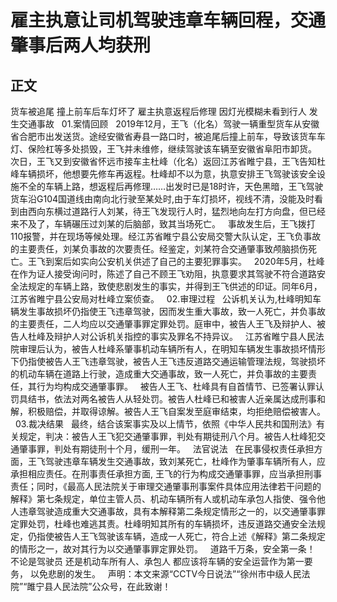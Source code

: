 # 雇主执意让司机驾驶违章车辆回程，交通肇事后两人均获刑
## 正文
货车被追尾
撞上前车后车灯坏了
雇主执意返程后修理
因灯光模糊未看到行人
发生交通事故
 
01.案情回顾
 
2019年12月，王飞（化名）驾驶一辆重型货车从安徽省合肥市出发送货。途经安徽省寿县一路口时，被追尾后撞上前车，导致该货车车灯、保险杠等多处损毁，王飞并未维修，继续驾驶该车辆至安徽省阜阳市卸货。
 
次日，王飞又到安徽省怀远市接车主杜峰（化名）返回江苏省睢宁县，王飞告知杜峰车辆损坏，他想要先修车再返程。杜峰却不以为意，执意安排王飞驾驶该安全设施不全的车辆上路，想返程后再修理……出发时已是18时许，天色黑暗，王飞驾驶货车沿G104国道线由南向北行驶至某处时,由于车灯损坏，视线不清，没能及时看到由西向东横过道路行人刘某，待王飞发现行人时，猛烈地向左打方向盘，但已经来不及了，车辆碾压过刘某的后脑部，致其当场死亡。
 
事故发生后，王飞拨打110报警，并在现场等候处理。经江苏省睢宁县公安局交警大队认定，王飞负事故的主要责任，刘某负事故的次要责任。经鉴定，刘某符合交通肇事致颅脑损伤死亡。王飞到案后如实向公安机关供述了自己的主要犯罪事实。
 
2020年5月，杜峰在作为证人接受询问时，陈述了自己不顾王飞劝阻，执意要求其驾驶不符合道路安全法规定的车辆上路，致使悲剧发生的事实，并得到王飞供述的印证。同年6月，江苏省睢宁县公安局对杜峰立案侦查。
 
02.审理过程
 
公诉机关认为,杜峰明知车辆发生事故损坏仍指使王飞违章驾驶，因而发生重大事故，致一人死亡，并负事故的主要责任，二人均应以交通肇事罪定罪处罚。庭审中，被告人王飞及辩护人、被告人杜峰及辩护人对公诉机关指控的事实及罪名不持异议。
 
江苏省睢宁县人民法院审理后认为，被告人杜峰系肇事机动车辆所有人，在明知车辆发生事故损坏情形下仍指使被告人王飞违章驾驶，被告人王飞违反道路交通运输管理法规，驾驶损坏的机动车辆在道路上行驶，造成重大交通事故，致一人死亡，并负事故的主要责任，其行为均构成交通肇事罪。
 
被告人王飞、杜峰具有自首情节、已签署认罪认罚具结书，依法对两名被告人从轻处罚。被告人杜峰已和被害人近亲属达成刑事和解，积极赔偿，并取得谅解。被告人王飞自案发至庭审结束，均拒绝赔偿被害人。
 
03.裁决结果
 
最终，结合该案事实及以上情节，依照《中华人民共和国刑法》有关规定，判决：被告人王飞犯交通肇事罪，判处有期徒刑八个月。被告人杜峰犯交通肇事罪，判处有期徒刑十个月，缓刑一年。
 
法官说法
 
在民事侵权责任承担方面，王飞驾驶违章车辆发生交通事故，致刘某死亡，杜峰作为肇事车辆所有人，应承担相应责任。在刑事责任承担方面, 王飞的行为构成交通肇事罪，应当承担刑事责任；同时，《最高人民法院关于审理交通肇事刑事案件具体应用法律若干问题的解释》第七条规定，单位主管人员、机动车辆所有人或机动车承包人指使、强令他人违章驾驶造成重大交通事故，具有本解释第二条规定情形之一的，以交通肇事罪定罪处罚，杜峰也难逃其责。杜峰明知其所有的车辆损坏，违反道路交通安全法规定，仍指使被告人王飞驾驶该车辆，造成一人死亡，符合上述《解释》第二条规定的情形之一，故对其行为以交通肇事罪定罪处罚。
 
道路千万条，安全第一条！
不论是驾驶员
还是机动车所有人、承包人
都应该将车辆的安全运营作为第一要务，
以免悲剧的发生。
 
声明：本文来源“CCTV今日说法”“徐州市中级人民法院”“雎宁县人民法院”公众号，在此致谢！
 
